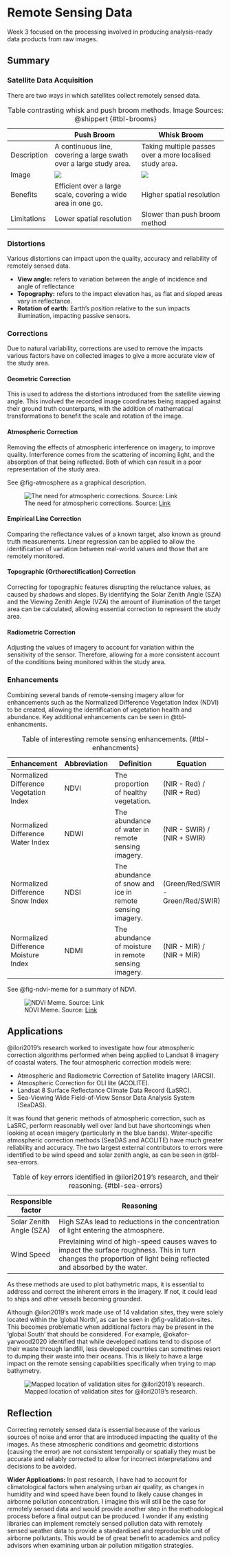 # Remote Sensing Data

Week 3 focused on the processing involved in producing analysis-ready data products from raw images.

## Summary

### Satellite Data Acquisition

There are two ways in which satellites collect remotely sensed data.

|             | Push Broom                                                                           | Whisk Broom                                                                           |
|-------------|--------------------------------------------------------------------------------------|---------------------------------------------------------------------------------------|
| Description | A continuous line, covering a large swath over a large study area.                   | Taking multiple passes over a more localised study area.                              |
| Image       | ![](https://www.l3harrisgeospatial.com/portals/0/blogs/imageryspeaks/push_broom.jpg) | ![](https://www.l3harrisgeospatial.com/portals/0/blogs/imageryspeaks/whisk_broom.jpg) |
| Benefits    | Efficient over a large scale, covering a wide area in one go.                        | Higher spatial resolution                                                             |
| Limitations | Lower spatial resolution                                                             | Slower than push broom method                                                         |

: Table contrasting whisk and push broom methods. Image Sources: @shippert {#tbl-brooms}

### Distortions

Various distortions can impact upon the quality, accuracy and reliability of remotely sensed data.

-   **View angle:** refers to variation between the angle of incidence and angle of reflectance
-   **Topography:** refers to the impact elevation has, as flat and sloped areas vary in reflectance.
-   **Rotation of earth:** Earth's position relative to the sun impacts illumination, impacting passive sensors.

### Corrections

Due to natural variability, corrections are used to remove the impacts various factors have on collected images to give a more accurate view of the study area.

#### Geometric Correction

This is used to address the distortions introduced from the satellite viewing angle. This involved the recorded image coordinates being mapped against their ground truth counterparts, with the addition of mathematical transformations to benefit the scale and rotation of the image.

#### Atmospheric Correction

Removing the effects of atmospheric interference on imagery, to improve quality. Interference comes from the scattering of incoming light, and the absorption of that being reflected. Both of which can result in a poor representation of the study area.

See @fig-atmosphere as a graphical description.

![The need for atmospheric corrections. Source: [Link](http://mdl4eo.irstea.fr/wp-content/uploads/2022/04/meme_decloud.jpg)](http://mdl4eo.irstea.fr/wp-content/uploads/2022/04/meme_decloud.jpg){#fig-atmosphere}

#### Empirical Line Correction

Comparing the reflectance values of a known target, also known as ground truth measurements. Linear regression can be applied to allow the identification of variation between real-world values and those that are remotely monitored.

#### Topographic (Orthorectification) Correction

Correcting for topographic features disrupting the reluctance values, as caused by shadows and slopes. By identifying the Solar Zenith Angle (SZA) and the Viewing Zenith Angle (VZA) the amount of illumination of the target area can be calculated, allowing essential correction to represent the study area.

#### Radiometric Correction

Adjusting the values of imagery to account for variation within the sensitivity of the sensor. Therefore, allowing for a more consistent account of the conditions being monitored within the study area.

### Enhancements

Combining several bands of remote-sensing imagery allow for enhancements such as the Normalized Difference Vegetation Index (NDVI) to be created, allowing the identification of vegetation health and abundance. Key additional enhancements can be seen in @tbl-enhancments.

| Enhancement                            | Abbreviation | Definition                                               | Equation                          |
|----------------------------------------|--------------|----------------------------------------------------------|-----------------------------------|
| Normalized Difference Vegetation Index | NDVI         | The proportion of healthy vegetation.                    | (NIR - Red) / (NIR + Red)         |
| Normalized Difference Water Index      | NDWI         | The abundance of water in remote sensing imagery.        | (NIR - SWIR) / (NIR + SWIR)       |
| Normalized Difference Snow Index       | NDSI         | The abundance of snow and ice in remote sensing imagery. | (Green/Red/SWIR - Green/Red/SWIR) |
| Normalized Difference Moisture Index   | NDMI         | The abundance of moisture in remote sensing imagery.     | (NIR - MIR) / (NIR + MIR)         |

: Table of interesting remote sensing enhancements. {#tbl-enhancments}

See @fig-ndvi-meme for a summary of NDVI.

![NDVI Meme. Source: [Link](https://i.redd.it/ggd7oxp59qb31.jpg)](https://i.redd.it/ggd7oxp59qb31.jpg){#fig-ndvi-meme}

## Applications

@ilori2019's research worked to investigate how four atmospheric correction algorithms performed when being applied to Landsat 8 imagery of coastal waters. The four atmospheric correction models were:

-   Atmospheric and Radiometric Correction of Satellite Imagery (ARCSI).
-   Atmospheric Correction for OLI lite (ACOLITE).
-   Landsat 8 Surface Reflectance Climate Data Record (LaSRC).
-   Sea-Viewing Wide Field-of-View Sensor Data Analysis System (SeaDAS).

It was found that generic methods of atmospheric correction, such as LaSRC, perform reasonably well over land but have shortcomings when looking at ocean imagery (particularly in the blue bands). Water-specific atmospheric correction methods (SeaDAS and ACOLITE) have much greater reliability and accuracy. The two largest external contributors to errors were identified to be wind speed and solar zenith angle, as can be seen in @tbl-sea-errors.

| Responsible factor       | Reasoning                                                                                                                                                            |
|--------------------------|----------------------------------------------------------------------------------------------------------------------------------------------------------------------|
| Solar Zenith Angle (SZA) | High SZAs lead to reductions in the concentration of light entering the atmosphere.                                                                                  |
| Wind Speed               | Prevlaining wind of high-speed causes waves to impact the surface roughness. This in turn changes the proportion of light being reflected and absorbed by the water. |

: Table of key errors identified in @ilori2019's research, and their reasoning. {#tbl-sea-errors}

As these methods are used to plot bathymetric maps, it is essential to address and correct the inherent errors in the imagery. If not, it could lead to ships and other vessels becoming grounded.

Although @ilori2019's work made use of 14 validation sites, they were solely located within the 'global North', as can be seen in @fig-validation-sites. This becomes problematic when additional factors may be present in the 'global South' that should be considered. For example, @okafor-yarwood2020 identified that while developed nations tend to dispose of their waste through landfill, less developed countries can sometimes resort to dumping their waste into their oceans. This is likely to have a large impact on the remote sensing capabilities specifically when trying to map bathymetry.

![Mapped location of validation sites for @ilori2019's research.](https://pub.mdpi-res.com/remotesensing/remotesensing-11-00469/article_deploy/html/images/remotesensing-11-00469-g001.png?1571142378){#fig-validation-sites}

## Reflection

Correcting remotely sensed data is essential because of the various sources of noise and error that are introduced impacting the quality of the images. As these atmospheric conditions and geometric distortions (causing the error) are not consistent temporally or spatially they must be accurate and reliably corrected to allow for incorrect interpretations and decisions to be avoided.

**Wider Applications:** In past research, I have had to account for climatological factors when analysing urban air quality, as changes in humidity and wind speed have been found to likely cause changes in airborne pollution concentration. I imagine this will still be the case for remotely sensed data and would provide another step in the methodological process before a final output can be produced. I wonder if any existing libraries can implement remotely sensed pollution data with remotely sensed weather data to provide a standardised and reproducible unit of airborne pollutants. This would be of great benefit to academics and policy advisors when examining urban air pollution mitigation strategies.
